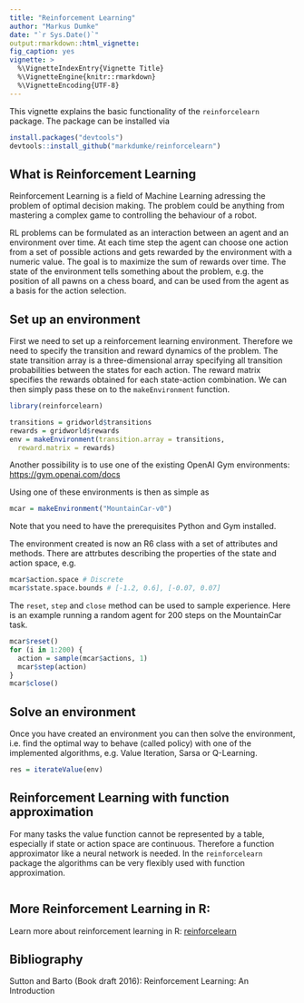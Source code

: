```yaml
---
title: "Reinforcement Learning"
author: "Markus Dumke"
date: "`r Sys.Date()`"
output:rmarkdown::html_vignette:
fig_caption: yes
vignette: >
  %\VignetteIndexEntry{Vignette Title}
  %\VignetteEngine{knitr::rmarkdown}
  %\VignetteEncoding{UTF-8}
---
```


This vignette explains the basic functionality of the `reinforcelearn` package. The package can be installed via

```r
install.packages("devtools")
devtools::install_github("markdumke/reinforcelearn")
```

## What is Reinforcement Learning

Reinforcement Learning is a field of Machine Learning adressing the problem of optimal decision making. The problem could be anything from mastering a complex game to controlling the behaviour of a robot.

RL problems can be formulated as an interaction between an agent and an environment over time. At each time step the agent can choose one action from a set of possible actions and gets rewarded by the environment with a numeric value. The goal is to maximize the sum of rewards over time. The state of the environment tells something about the problem, e.g. the position of all pawns on a chess board, and can be used from the agent as a basis for the action selection.

## Set up an environment

First we need to set up a reinforcement learning environment. Therefore we need to specify the transition and reward dynamics of the problem. The state transition array is a three-dimensional array specifying all transition probabilities between the states for each action. The reward matrix specifies the rewards obtained for each state-action combination. We can then simply pass these on to the `makeEnvironment` function.

```r
library(reinforcelearn)
```

```r
transitions = gridworld$transitions
rewards = gridworld$rewards
env = makeEnvironment(transition.array = transitions, 
  reward.matrix = rewards)
```

Another possibility is to use one of the existing OpenAI Gym environments: [https://gym.openai.com/docs](https://gym.openai.com/docs)

Using one of these environments is then as simple as

```r
mcar = makeEnvironment("MountainCar-v0")
```

Note that you need to have the prerequisites Python and Gym installed.

The environment created is now an R6 class with a set of attributes and methods. There are attrbutes describing the properties of the state and action space, e.g.

```r
mcar$action.space # Discrete
mcar$state.space.bounds # [-1.2, 0.6], [-0.07, 0.07]
```

The `reset`, `step` and `close` method can be used to sample experience. Here is an example running a random agent for 200 steps on the MountainCar task.

```r
mcar$reset()
for (i in 1:200) {
  action = sample(mcar$actions, 1)
  mcar$step(action)
}
mcar$close()
```

## Solve an environment

Once you have created an environment you can then solve the environment, i.e. find the optimal way to behave (called policy) with one of the implemented algorithms, e.g. Value Iteration, Sarsa or Q-Learning.

```r
res = iterateValue(env)
```

## Reinforcement Learning with function approximation

For many tasks the value function cannot be represented by a table, especially if state or action space are continuous. Therefore a function approximator like a neural network is needed. In the `reinforcelearn` package the algorithms can be very flexibly used with function approximation.

```r

```
  
## More Reinforcement Learning in R:

Learn more about reinforcement learning in R: [reinforcelearn](https://github.com/markdumke/reinforcelearn)

## Bibliography

Sutton and Barto (Book draft 2016): Reinforcement Learning: An Introduction
